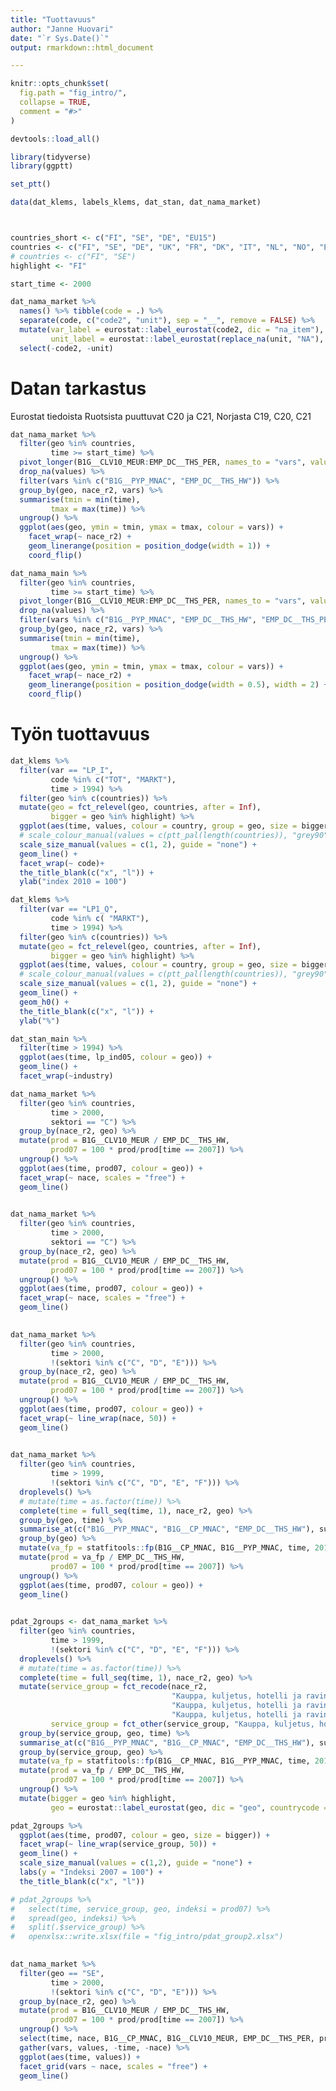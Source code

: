 ```yaml
---
title: "Tuottavuus"
author: "Janne Huovari"
date: "`r Sys.Date()`"
output: rmarkdown::html_document

---
```


```r
knitr::opts_chunk$set(
  fig.path = "fig_intro/",
  collapse = TRUE,
  comment = "#>"
)

devtools::load_all()

library(tidyverse)
library(ggptt)

set_ptt()

```

```r

data(dat_klems, labels_klems, dat_stan, dat_nama_market)



countries_short <- c("FI", "SE", "DE", "EU15")
countries <- c("FI", "SE", "DE", "UK", "FR", "DK", "IT", "NL", "NO", "EU15")
# countries <- c("FI", "SE")
highlight <- "FI"

start_time <- 2000

```

```r

dat_nama_market %>% 
  names() %>% tibble(code = .) %>% 
  separate(code, c("code2", "unit"), sep = "__", remove = FALSE) %>% 
  mutate(var_label = eurostat::label_eurostat(code2, dic = "na_item"),
         unit_label = eurostat::label_eurostat(replace_na(unit, "NA"), dic = "unit")) %>% 
  select(-code2, -unit)

```


# Datan tarkastus

Eurostat tiedoista Ruotsista puuttuvat C20 ja C21, Norjasta C19, C20, C21 

```r

dat_nama_market %>% 
  filter(geo %in% countries,
         time >= start_time) %>% 
  pivot_longer(B1G__CLV10_MEUR:EMP_DC__THS_PER, names_to = "vars", values_to = "values") %>% 
  drop_na(values) %>% 
  filter(vars %in% c("B1G__PYP_MNAC", "EMP_DC__THS_HW")) %>% 
  group_by(geo, nace_r2, vars) %>% 
  summarise(tmin = min(time), 
         tmax = max(time)) %>% 
  ungroup() %>% 
  ggplot(aes(geo, ymin = tmin, ymax = tmax, colour = vars)) +
    facet_wrap(~ nace_r2) +
    geom_linerange(position = position_dodge(width = 1)) +
    coord_flip() 

```

```r

dat_nama_main %>% 
  filter(geo %in% countries,
         time >= start_time) %>% 
  pivot_longer(B1G__CLV10_MEUR:EMP_DC__THS_PER, names_to = "vars", values_to = "values") %>% 
  drop_na(values) %>% 
  filter(vars %in% c("B1G__PYP_MNAC", "EMP_DC__THS_HW", "EMP_DC__THS_PER")) %>%
  group_by(geo, nace_r2, vars) %>% 
  summarise(tmin = min(time), 
         tmax = max(time)) %>% 
  ungroup() %>% 
  ggplot(aes(geo, ymin = tmin, ymax = tmax, colour = vars)) +
    facet_wrap(~ nace_r2) +
    geom_linerange(position = position_dodge(width = 0.5), width = 2) +
    coord_flip() 

```

# Työn tuottavuus

```r


dat_klems %>% 
  filter(var == "LP_I",
         code %in% c("TOT", "MARKT"),
         time > 1994) %>% 
  filter(geo %in% c(countries)) %>%
  mutate(geo = fct_relevel(geo, countries, after = Inf),
         bigger = geo %in% highlight) %>% 
  ggplot(aes(time, values, colour = country, group = geo, size = bigger)) +
  # scale_colour_manual(values = c(ptt_pal(length(countries)), "grey90")) +
  scale_size_manual(values = c(1, 2), guide = "none") +
  geom_line() + 
  facet_wrap(~ code)+
  the_title_blank(c("x", "l")) +
  ylab("index 2010 = 100") 

```

```r


dat_klems %>% 
  filter(var == "LP1_Q",
         code %in% c( "MARKT"),
         time > 1994) %>% 
  filter(geo %in% c(countries)) %>%
  mutate(geo = fct_relevel(geo, countries, after = Inf),
         bigger = geo %in% highlight) %>% 
  ggplot(aes(time, values, colour = country, group = geo, size = bigger)) +
  # scale_colour_manual(values = c(ptt_pal(length(countries)), "grey90")) +
  scale_size_manual(values = c(1, 2), guide = "none") +
  geom_line() + 
  geom_h0() +
  the_title_blank(c("x", "l")) +
  ylab("%")

```

```r

dat_stan_main %>% 
  filter(time > 1994) %>% 
  ggplot(aes(time, lp_ind05, colour = geo)) +
  geom_line() +
  facet_wrap(~industry)

```

```r

dat_nama_market %>% 
  filter(geo %in% countries,
         time > 2000,
         sektori == "C") %>% 
  group_by(nace_r2, geo) %>% 
  mutate(prod = B1G__CLV10_MEUR / EMP_DC__THS_HW,
         prod07 = 100 * prod/prod[time == 2007]) %>%
  ungroup() %>% 
  ggplot(aes(time, prod07, colour = geo)) +
  facet_wrap(~ nace, scales = "free") +
  geom_line()
  

```

```r

dat_nama_market %>% 
  filter(geo %in% countries,
         time > 2000,
         sektori == "C") %>% 
  group_by(nace_r2, geo) %>% 
  mutate(prod = B1G__CLV10_MEUR / EMP_DC__THS_HW,
         prod07 = 100 * prod/prod[time == 2007]) %>%
  ungroup() %>% 
  ggplot(aes(time, prod07, colour = geo)) +
  facet_wrap(~ nace, scales = "free") +
  geom_line()
  

```

```r

dat_nama_market %>% 
  filter(geo %in% countries,
         time > 2000,
         !(sektori %in% c("C", "D", "E"))) %>% 
  group_by(nace_r2, geo) %>% 
  mutate(prod = B1G__CLV10_MEUR / EMP_DC__THS_HW,
         prod07 = 100 * prod/prod[time == 2007]) %>%
  ungroup() %>% 
  ggplot(aes(time, prod07, colour = geo)) +
  facet_wrap(~ line_wrap(nace, 50)) +
  geom_line()
  

```

```r

dat_nama_market %>% 
  filter(geo %in% countries,
         time > 1999,
         !(sektori %in% c("C", "D", "E", "F"))) %>%
  droplevels() %>% 
  # mutate(time = as.factor(time)) %>% 
  complete(time = full_seq(time, 1), nace_r2, geo) %>% 
  group_by(geo, time) %>% 
  summarise_at(c("B1G__PYP_MNAC", "B1G__CP_MNAC", "EMP_DC__THS_HW"), sum, na.rm = FALSE) %>% 
  group_by(geo) %>%
  mutate(va_fp = statfitools::fp(B1G__CP_MNAC, B1G__PYP_MNAC, time, 2010)) %>% 
  mutate(prod = va_fp / EMP_DC__THS_HW,
         prod07 = 100 * prod/prod[time == 2007]) %>%
  ungroup() %>% 
  ggplot(aes(time, prod07, colour = geo)) +
  geom_line()
  

```

```r

pdat_2groups <- dat_nama_market %>% 
  filter(geo %in% countries,
         time > 1999,
         !(sektori %in% c("C", "D", "E", "F"))) %>%
  droplevels() %>% 
  # mutate(time = as.factor(time)) %>% 
  complete(time = full_seq(time, 1), nace_r2, geo) %>% 
  mutate(service_group = fct_recode(nace_r2, 
                                    "Kauppa, kuljetus, hotelli ja ravintola" = "G",
                                    "Kauppa, kuljetus, hotelli ja ravintola" = "I",
                                    "Kauppa, kuljetus, hotelli ja ravintola" = "H"),
         service_group = fct_other(service_group, "Kauppa, kuljetus, hotelli ja ravintola", other_level = "Muut palvelut")) %>% 
  group_by(service_group, geo, time) %>% 
  summarise_at(c("B1G__PYP_MNAC", "B1G__CP_MNAC", "EMP_DC__THS_HW"), sum, na.rm = FALSE) %>% 
  group_by(service_group, geo) %>%
  mutate(va_fp = statfitools::fp(B1G__CP_MNAC, B1G__PYP_MNAC, time, 2010)) %>% 
  mutate(prod = va_fp / EMP_DC__THS_HW,
         prod07 = 100 * prod/prod[time == 2007]) %>%
  ungroup() %>% 
  mutate(bigger = geo %in% highlight,
         geo = eurostat::label_eurostat(geo, dic = "geo", countrycode = "cldr.short.fi"))

pdat_2groups %>% 
  ggplot(aes(time, prod07, colour = geo, size = bigger)) +
  facet_wrap(~ line_wrap(service_group, 50)) +
  geom_line() +
  scale_size_manual(values = c(1,2), guide = "none") +
  labs(y = "Indeksi 2007 = 100") +
  the_title_blank(c("x", "l"))

# pdat_2groups %>% 
#   select(time, service_group, geo, indeksi = prod07) %>% 
#   spread(geo, indeksi) %>% 
#   split(.$service_group) %>% 
#   openxlsx::write.xlsx(file = "fig_intro/pdat_group2.xlsx") 
  

```

```r

dat_nama_market %>% 
  filter(geo == "SE",
         time > 2000,
         !(sektori %in% c("C", "D", "E"))) %>% 
  group_by(nace_r2, geo) %>% 
  mutate(prod = B1G__CLV10_MEUR / EMP_DC__THS_HW,
         prod07 = 100 * prod/prod[time == 2007]) %>%
  ungroup() %>% 
  select(time, nace, B1G__CP_MNAC, B1G__CLV10_MEUR, EMP_DC__THS_PER, prod) %>% 
  gather(vars, values, -time, -nace) %>% 
  ggplot(aes(time, values)) +
  facet_grid(vars ~ nace, scales = "free") +
  geom_line()
  

```
